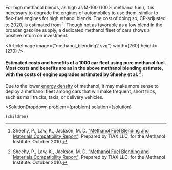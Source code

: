 


For high methanol blends, as high as M-100 (100% methanol fuel), it is necessary to upgrade the engines of automobiles to use them, similar to flex-fuel engines for high ethanol blends. The cost of doing so, CP-adjusted to 2020, is estimated from [^"22"]. Though not as favorable as a low blend in the broader gasoline supply, a dedicated methanol fleet of cars shows a positive return on investment.

<ArticleImage image={"methanol_blending2.svg"} width={760} height={270} />
#### Estimated costs and benefits of a 1000 car fleet using pure methanol fuel. Most costs and benefits are as in the above methanol blending estimate, with the costs of engine upgrades estimated by Sheehy et al. [^"22"].

Due to the lower [energy density](/energy/energy_priorities/transportation-energy-efficiency) of methanol, it may make more sense to deploy a methanol fleet among cars that will make frequent, short trips, such as mail trucks, taxis, or delivery vehicles.

[^"22"]: Sheehy, P., Law, K., Jackson, M. D. ["Methanol Fuel Blending and Materials Compatibility Report"](https://www.ourenergypolicy.org/wp-content/uploads/2012/04/TIAX-Methanol-Fuel-Blending-Report.pdf). Prepared by TIAX LLC, for the Methanol Institute. October 2010.

  <SolutionDropdown 
    problem={problem} 
    solution={solution}
  >
    {children}
  </SolutionDropdown>